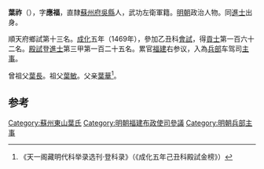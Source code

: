 '''葉祚'''（{{bd|1438年||？}}），字'''應福'''，直隸[[蘇州府|蘇州府]][[吳縣|吳縣]]人，武功左衛軍籍。[[明朝|明朝]]政治人物。同[[進士|進士]]出身。

順天府鄉試第十三名。[[成化|成化]]五年（1469年），參加乙丑科[[會試|會試]]，得[[貢士|貢士]]第一百六十二名。[[殿試|殿試]]登[[進士|進士]]第三甲第一百二十五名。累官[[福建|福建]]右参议，入為[[兵部|兵部]]车驾司[[主事|主事]]。

曾祖父[[葉長|葉長]]。祖父[[葉敏|葉敏]]。父亲[[葉華|葉華]]<ref>《天一阁藏明代科举录选刊·登科录》（《成化五年己丑科殿試金榜》）</ref>。

==参考==
{{reflist}}
{{明朝人物小作品}}
{{成化五年己丑科殿試金榜}}
{{DEFAULTSORT:Ye葉}}
[[Category:蘇州東山葉氏|Category:蘇州東山葉氏]]
[[Category:明朝福建布政使司參議|Category:明朝福建布政使司參議]]
[[Category:明朝兵部主事|Category:明朝兵部主事]]